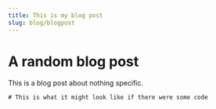 ```yaml
---
title: This is my blog post
slug: blog/blogpost
---
```



# A random blog post

This is a blog post about nothing specific.

```
# This is what it might look like if there were some code
```

